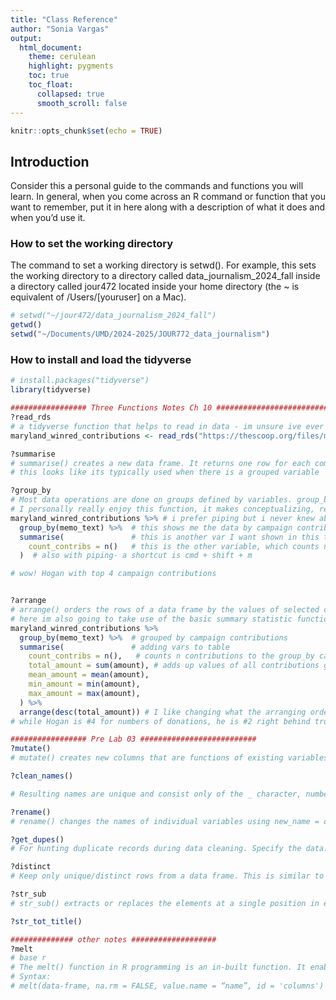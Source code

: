 ```yaml
---
title: "Class Reference"
author: "Sonia Vargas"
output:
  html_document:
    theme: cerulean
    highlight: pygments
    toc: true
    toc_float:
      collapsed: true
      smooth_scroll: false
---
```


```r
knitr::opts_chunk$set(echo = TRUE)
```

## Introduction

Consider this a personal guide to the commands and functions you will learn. In general, when you come across an R command or function that you want to remember, put it in here along with a description of what it does and when you'd use it.

### How to set the working directory

The command to set a working directory is setwd(). For example, this sets the working directory to a directory called data_journalism_2024_fall inside a directory called jour472 located inside your home directory (the ~ is equivalent of /Users/[youruser] on a Mac).

```r
# setwd("~/jour472/data_journalism_2024_fall")
getwd()
setwd("~/Documents/UMD/2024-2025/JOUR772_data_journalism")
```

### How to install and load the tidyverse

```r
# install.packages("tidyverse")
library(tidyverse)
```
```r
################# Three Functions Notes Ch 10 ##########################
?read_rds
# a tidyverse function that helps to read in data - im unsure ive ever used this format before, what does it stand for R dataset? it seems like its saving binary files from an origin (website) that can be used as data in the terminal
maryland_winred_contributions <- read_rds("https://thescoop.org/files/maryland_winred.rds")

?summarise
# summarise() creates a new data frame. It returns one row for each combination of grouping variables; if there are no grouping variables, the output will have a single row summarising all observations in the input. It will contain one column for each grouping variable and one column for each of the summary statistics that you have specified.
# this looks like its typically used when there is a grouped variable

?group_by
# Most data operations are done on groups defined by variables. group_by() takes an existing tbl and converts it into a grouped tbl where operations are performed "by group". ungroup() removes grouping.
# I personally really enjoy this function, it makes conceptualizing, rearranging, and analyzing data fun
maryland_winred_contributions %>% # i prefer piping but i never knew about the |> ability!
  group_by(memo_text) %>%  # this shows me the data by campaign contributions
  summarise(               # this is another var I want shown in this table
    count_contribs = n()   # this is the other variable, which counts n contributions to the group_by campaign titles
  )  # also with piping- a shortcut is cmd + shift + m

# wow! Hogan with top 4 campaign contributions


?arrange
# arrange() orders the rows of a data frame by the values of selected columns. 
# here im also going to take use of the basic summary statistic functions, mean(), min(), max(), sum()
maryland_winred_contributions %>%
  group_by(memo_text) %>%  # grouped by campaign contributions
  summarise(               # adding vars to table
    count_contribs = n(),   # counts n contributions to the group_by campaign titles
    total_amount = sum(amount), # adds up values of all contributions grouped by campaign
    mean_amount = mean(amount),
    min_amount = min(amount),
    max_amount = max(amount),
  ) %>% 
  arrange(desc(total_amount)) # I like changing what the arranging order variable is to see whats changing
# while Hogan is #4 for numbers of donations, he is #2 right behind trump for total contributions.

```

```r
################# Pre Lab 03 ##########################
?mutate()
# mutate() creates new columns that are functions of existing variables. It can also modify (if the name is the same as an existing column) and delete columns (by setting their value to NULL).

?clean_names()

# Resulting names are unique and consist only of the _ character, numbers, and letters. Capitalization preferences can be specified using the case parameter.

?rename()
# rename() changes the names of individual variables using new_name = old_name syntax; rename_with() renames columns using a function.

?get_dupes()
# For hunting duplicate records during data cleaning. Specify the data.frame and the variable combination to search for duplicates and get back the duplicated rows.

?distinct
# Keep only unique/distinct rows from a data frame. This is similar to unique.data.frame() but considerably faster.

?str_sub
# str_sub() extracts or replaces the elements at a single position in each string. str_sub_all() allows you to extract strings at multiple elements in every string.

?str_tot_title()
```

```r
############## other notes ###################
?melt
# base r
# The melt() function in R programming is an in-built function. It enables us to reshape and elongate the data frames in a user-defined manner. It organizes the data values in a long data frame format. kinda like a pivot longer!
# Syntax:
# melt(data-frame, na.rm = FALSE, value.name = “name”, id = 'columns')
```



